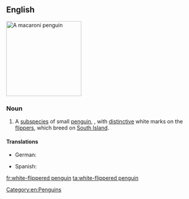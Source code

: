 ==English==
[[Image:Macaroni (js)1.jpg|200px|thumb|right|A macaroni penguin]]
{{wikipedia|White-flippered Penguin}}
{{wikispecies|Eudyptula albosignata albosignata}}
===Noun===
{{en-noun|head=[[white]]-[[flippered]] [[penguin]]}}

# A [[subspecies]] of small [[penguin]], {{taxlink|Eudyptula albosignata albosignata|subspecies}}, with [[distinctive]] white marks on the [[flipper]]s, which breed on [[South Island]]. 

====Translations====
{{trans-top|''Eudyptula albosignata albosignata''}}
* German: {{t|de|Weißflügelpinguin|m}}
{{trans-mid}}
* Spanish: {{t|es|pingüino azul patas rayadas de blanco|m}}
{{trans-bottom}}

[[Category:en:Penguins]]

[[fr:white-flippered penguin]]
[[ta:white-flippered penguin]]